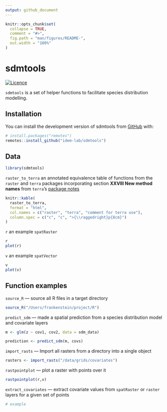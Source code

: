 ```yaml
---
output: github_document
---
```


<!-- README.md is generated from README.Rmd. Please edit that file -->

```r
knitr::opts_chunk$set(
  collapse = TRUE,
  comment = "#>",
  fig.path = "man/figures/README-",
  out.width = "100%"
)
```

# sdmtools

<!-- badges: start -->
[![Licence](https://img.shields.io/github/license/Ileriayo/markdown-badges?style=for-the-badge)](./LICENSE)
<!-- badges: end -->

`sdmtools` is a set of helper functions to facilitate species distribution modelling.

## Installation

You can install the development version of sdmtools from [GitHub](https://github.com/) with:

``` r
# install.packages("remotes")
remotes::install_github("idem-lab/sdmtools")
```

## Data
```r
library(sdmtools)
```


`raster_to_terra` an annotated equivalence table of functions from the `raster` and `terra` packages incorporating section **XXVIII New method names** from `terra`'s [package notes](https://cran.r-project.org/web/packages/terra/terra.pdf) 
```r
knitr::kable(
  raster_to_terra,
  format = "html",
  col.names = c("raster", "terra", "comment for terra use"),
  column.spec = c("c", "c", ">{\\raggedright}p{8cm}")
)

```


`r` an example `spatRaster`
```r
r
plot(r)
```

`v` an example `spatVector`
```r
v
plot(v)
```

## Function examples

`source_R` — source all R files in a target directory
```r
source_R("/Users/frankenstein/project/R")
```



`predict_sdm` — made a spatial prediction from a species distribution model and covariate layers
```r
m <- glm(z ~ cov1, cov2, data = sdm_data)

prediction <- predict_sdm(m, covs)
```

`import_rasts` — Import all rasters from a directory into a single object
```r
rasters <- import_rasts("/data/grids/covariates")
```

`rastpointplot` — plot a raster with points over it
```r
rastpointplot(r,v)
```

`extract_covariates` — extract covariate values from `spatRaster` or `raster` layers for a given set of points
```r
# example
```



